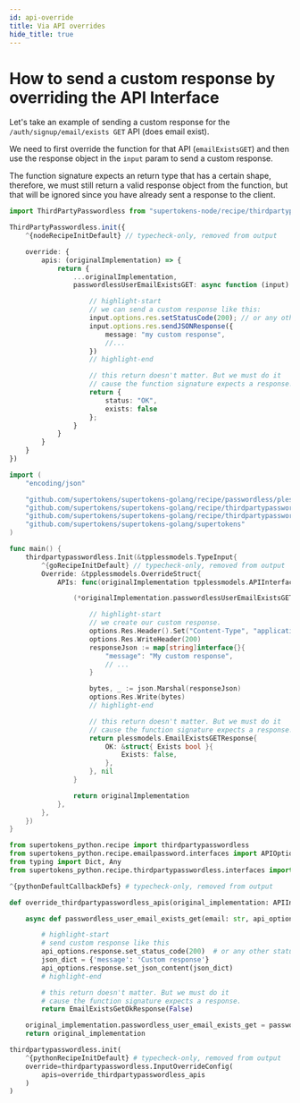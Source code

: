 ```yaml
---
id: api-override
title: Via API overrides
hide_title: true
---
```



# How to send a custom response by overriding the API Interface

Let's take an example of sending a custom response for the `/auth/signup/email/exists GET` API (does email exist).

We need to first override the function for that API (`emailExistsGET`) and then use the response object in the `input` param to send a custom response.

The function signature expects an return type that has a certain shape, therefore, we must still return a valid response object from the function, but that will be ignored since you have already sent a response to the client.

<BackendSDKTabs>
<TabItem value="nodejs">

```ts
import ThirdPartyPasswordless from "supertokens-node/recipe/thirdpartypasswordless";

ThirdPartyPasswordless.init({
    ^{nodeRecipeInitDefault} // typecheck-only, removed from output

    override: {
        apis: (originalImplementation) => {
            return {
                ...originalImplementation,
                passwordlessUserEmailExistsGET: async function (input) {

                    // highlight-start
                    // we can send a custom response like this:
                    input.options.res.setStatusCode(200); // or any other status code
                    input.options.res.sendJSONResponse({
                        message: "my custom response",
                        //...
                    })
                    // highlight-end

                    // this return doesn't matter. But we must do it
                    // cause the function signature expects a response.
                    return {
                        status: "OK",
                        exists: false
                    };
                }
            }
        }
    }
})
```

</TabItem>
<TabItem value="go">

```go
import (
	"encoding/json"

	"github.com/supertokens/supertokens-golang/recipe/passwordless/plessmodels"
	"github.com/supertokens/supertokens-golang/recipe/thirdpartypasswordless"
	"github.com/supertokens/supertokens-golang/recipe/thirdpartypasswordless/tpplessmodels"
	"github.com/supertokens/supertokens-golang/supertokens"
)

func main() {
	thirdpartypasswordless.Init(&tpplessmodels.TypeInput{
        ^{goRecipeInitDefault} // typecheck-only, removed from output
		Override: &tpplessmodels.OverrideStruct{
			APIs: func(originalImplementation tpplessmodels.APIInterface) tpplessmodels.APIInterface {

				(*originalImplementation.passwordlessUserEmailExistsGET) = func(email string, options plessmodels.APIOptions, userContext supertokens.UserContext) (plessmodels.EmailExistsGETResponse, error) {

					// highlight-start
					// we create our custom response.
					options.Res.Header().Set("Content-Type", "application/json; charset=utf-8")
					options.Res.WriteHeader(200)
					responseJson := map[string]interface{}{
						"message": "My custom response",
						// ...
					}

					bytes, _ := json.Marshal(responseJson)
					options.Res.Write(bytes)
					// highlight-end

					// this return doesn't matter. But we must do it
					// cause the function signature expects a response.
					return plessmodels.EmailExistsGETResponse{
						OK: &struct{ Exists bool }{
							Exists: false,
						},
					}, nil
				}

				return originalImplementation
			},
		},
	})
}
```

</TabItem>
<TabItem value="python">

```python
from supertokens_python.recipe import thirdpartypasswordless
from supertokens_python.recipe.emailpassword.interfaces import APIOptions, EmailExistsGetOkResponse
from typing import Dict, Any
from supertokens_python.recipe.thirdpartypasswordless.interfaces import APIInterface

^{pythonDefaultCallbackDefs} # typecheck-only, removed from output

def override_thirdpartypasswordless_apis(original_implementation: APIInterface):

    async def passwordless_user_email_exists_get(email: str, api_options: APIOptions, user_context: Dict[str, Any]):

        # highlight-start
        # send custom response like this
        api_options.response.set_status_code(200)  # or any other status code
        json_dict = {'message': 'Custom response'}
        api_options.response.set_json_content(json_dict)
        # highlight-end

        # this return doesn't matter. But we must do it
        # cause the function signature expects a response.
        return EmailExistsGetOkResponse(False)

    original_implementation.passwordless_user_email_exists_get = passwordless_user_email_exists_get
    return original_implementation

thirdpartypasswordless.init(
    ^{pythonRecipeInitDefault} # typecheck-only, removed from output
    override=thirdpartypasswordless.InputOverrideConfig(
        apis=override_thirdpartypasswordless_apis
    )
)
```

</TabItem>
</BackendSDKTabs>